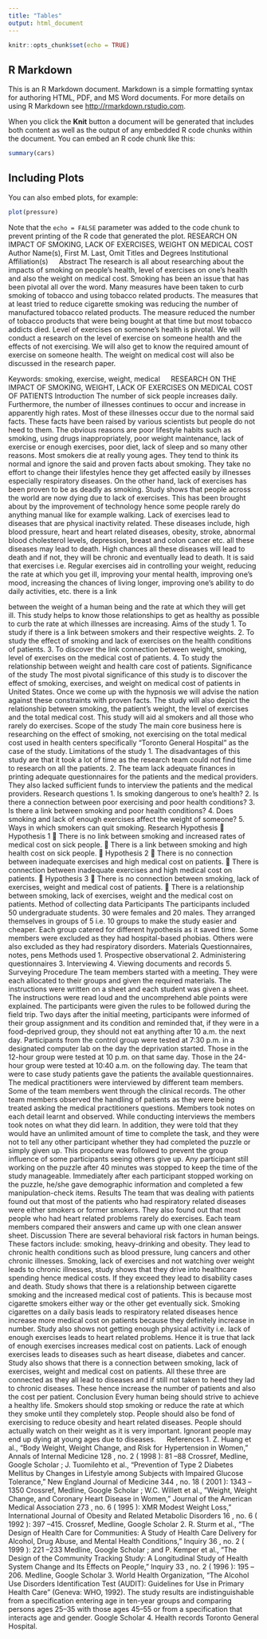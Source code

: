 ---
title: "Tables"
output: html_document
---

```{r setup, include=FALSE}
knitr::opts_chunk$set(echo = TRUE)
```

## R Markdown

This is an R Markdown document. Markdown is a simple formatting syntax for authoring HTML, PDF, and MS Word documents. For more details on using R Markdown see <http://rmarkdown.rstudio.com>.

When you click the **Knit** button a document will be generated that includes both content as well as the output of any embedded R code chunks within the document. You can embed an R code chunk like this:

```{r cars}
summary(cars)
```

## Including Plots

You can also embed plots, for example:

```{r pressure, echo=FALSE}
plot(pressure)
```

Note that the `echo = FALSE` parameter was added to the code chunk to prevent printing of the R code that generated the plot.
RESEARCH ON IMPACT OF SMOKING, LACK OF EXERCISES, WEIGHT ON MEDICAL COST
Author Name(s), First M. Last, Omit Titles and Degrees
Institutional Affiliation(s)
 
Abstract
The research is all about researching about the impacts of smoking on people’s health, level of exercises on one’s health and also the weight on medical cost. Smoking has been an issue that has been pivotal all over the word. Many measures have been taken to curb smoking of tobacco and using tobacco related products. The measures that at least tried to reduce cigarette smoking was reducing the number of manufactured tobacco related products. The measure reduced the number of tobacco products that were being bought at that time but most tobacco addicts died.
Level of exercises on someone’s health is pivotal. We will conduct a research on the level of exercise on someone health and the effects of not exercising. We will also get to know the required amount of exercise on someone health. The weight on medical cost will also be discussed in the research paper.

Keywords:  smoking, exercise, weight, medical
 
RESEARCH ON THE IMPACT OF SMOKING, WEIGHT, LACK OF EXERCISES ON MEDICAL COST OF PATIENTS
Introduction
The number of sick people increases daily. Furthermore, the number of illnesses continues to occur and increase in apparently high rates.  Most of these illnesses occur due to the normal said facts. These facts have been raised by various scientists but people do not heed to them. The obvious reasons are poor lifestyle habits such as smoking, using drugs inappropriately, poor weight maintenance, lack of exercise or enough exercises, poor diet, lack of sleep and so many other reasons.
Most smokers die at really young ages. They tend to think its normal and ignore the said and proven facts about smoking. They take no effort to change their lifestyles hence they get affected easily by illnesses especially respiratory diseases. On the other hand, lack of exercises has been proven to be as deadly as smoking. Study shows that people across the world are now dying due to lack of exercises. This has been brought about by the improvement of technology hence some people rarely do anything manual like for example walking.
Lack of exercises lead to diseases that are physical inactivity related. These diseases include, high blood pressure, heart and heart related diseases, obesity, stroke, abnormal blood cholesterol levels, depression, breast and colon cancer etc. all these diseases may lead to death. High chances all these diseases will lead to death and if not, they will be chronic and eventually lead to death.
It is said that exercises i.e. Regular exercises aid in controlling your weight, reducing the rate at which you get ill, improving your mental health, improving one’s mood, increasing the chances of living longer, improving one’s ability to do daily activities, etc. there is a link

between the weight of a human being and the rate at which they will get ill. This study helps to know those relationships to get as healthy as possible to curb the rate at which illnesses are increasing.
Aims of the study
1.	To study if there is a link between smokers and their respective weights.
2.	To study the effect of smoking and lack of exercises on the health conditions of patients.
3.	To discover the link connection between weight, smoking, level of exercises on the medical cost of patients.
4.	To study the relationship between weight and health care cost of patients.
Significance of the study
The most pivotal significance of this study is to discover the effect of smoking, exercises, and weight on medical cost of patients in United States. Once we come up with the hypnosis we will advise the nation against these constraints with proven facts. The study will also depict the relationship between smoking, the patient’s weight, the level of exercises and the total medical cost. This study will aid al smokers and all those who rarely do exercises.
Scope of the study
The main core business here is researching on the effect of smoking, not exercising on the total medical cost used in health centers specifically “Toronto General Hospital” as the case of the study.
Limitations of the study
1.	The disadvantages of this study are that it took a lot of time as the research team could not find time to research on all the patients.
2.	The team lack adequate finances in printing adequate questionnaires for the patients and the medical providers. They also lacked sufficient funds to interview the patients and the medical providers.
Research questions
1.	Is smoking dangerous to one’s health?
2.	Is there a connection between poor exercising and poor health conditions?
3.	Is there a link between smoking and poor health conditions?
4.	Does smoking and lack of enough exercises affect the weight of someone?
5.	Ways in which smokers can quit smoking.
Research Hypothesis
	Hypothesis 1
	There is no link between smoking and increased rates of medical cost on sick people.
	There is a link between smoking and high health cost on sick people.
	Hypothesis 2
	There is no connection between inadequate exercises and high medical cost on patients.
	There is connection between inadequate exercises and high medical cost on patients.
	Hypothesis 3
	There is no connection between smoking, lack of exercises, weight and medical cost of patients.
	There is a relationship between smoking, lack of exercises, weight and the medical cost on patients.
Method of collecting data
Participants
The participants included 50 undergraduate students. 30 were females and 20 males. They arranged themselves in groups of 5 i.e. 10 groups to make the study easier and cheaper. Each group catered for different hypothesis as it saved time. Some members were excluded as they had hospital-based phobias. Others were also excluded as they had respiratory disorders.
Materials
Questionnaires, notes, pens
Methods used
1.	Prospective observational
2.	Administering questionnaires
3.	Interviewing
4.	Viewing documents and records
5.	Surveying 
Procedure
The team members started with a meeting. They were each allocated to their groups and given the required materials. The instructions were written on a sheet and each student was given a sheet. The instructions were read loud and the uncomprehend able points were explained. The participants were given the rules to be followed during the field trip. Two days after the initial meeting, participants were informed of their group assignment and its condition and reminded that, if they were in a food-deprived group, they should not eat anything after 10 a.m. the next day. Participants from the control group were tested at 7:30 p.m. in a designated computer lab on the day the deprivation started. Those in the 12-hour group were tested at 10 p.m. on that same day. Those in the 24-hour group were tested at 10:40 a.m. on the following day. 
The team that were to case study patients gave the patients the available questionnaires. The medical practitioners were interviewed by different team members. Some of the team members went through the clinical records. The other team members observed the handling of patients as they were being treated asking the medical practitioners questions. Members took notes on each detail learnt and observed. While conducting interviews the members took notes on what they did learn. In addition, they were told that they would have an unlimited amount of time to complete the task, and they were not to tell any other participant whether they had completed the puzzle or simply given up. This procedure was followed to prevent the group influence of some participants seeing others give up. Any participant still working on the puzzle after 40 minutes was stopped to keep the time of the study manageable. Immediately after each participant stopped working on the puzzle, he/she gave demographic information and completed a few manipulation-check items.
Results
The team that was dealing with patients found out that most of the patients who had respiratory related diseases were either smokers or former smokers. They also found out that most people who had heart related problems rarely do exercises. Each team members compared their answers and came up with one clean answer sheet. 
Discussion
There are several behavioral risk factors in human beings. These factors include: smoking, heavy-drinking and obesity. They lead to chronic health conditions such as blood pressure, lung cancers and other chronic illnesses. 
Smoking, lack of exercises and not watching over weight leads to chronic illnesses, study shows that they drive into healthcare spending hence medical costs. If they exceed they lead to disability cases and death. 
Study shows that there is a relationship between cigarette smoking and the increased medical cost of patients. This is because most cigarette smokers either way or the other get eventually sick. Smoking cigarettes on a daily basis leads to respiratory related diseases hence increase more medical cost on patients because they definitely increase in number. Study also shows not getting enough physical activity i.e. lack of enough exercises leads to heart related problems. Hence it is true that lack of enough exercises increases medical cost on patients. Lack of enough exercises leads to diseases such as heart disease, diabetes and cancer. 
Study also shows that there is a connection between smoking, lack of exercises, weight and medical cost on patients. All these three are connected as they all lead to diseases and if still not taken to heed they lad to chronic diseases. These hence increase the number of patients and also the cost per patient. 
Conclusion
Every human being should strive to achieve a healthy life. Smokers should stop smoking or reduce the rate at which they smoke until they completely stop. People should also be fond of exercising to reduce obesity and heart related diseases. People should actually watch on their weight as it is very important. Ignorant people may end up dying at young ages due to diseases.
 
References
1.	Z. Huang et al., “Body Weight, Weight Change, and Risk for Hypertension in Women,” Annals of Internal Medicine 128 , no. 2 ( 1998 ): 81 –88 Crossref, Medline, Google Scholar ; J. Tuomilehto et al., “Prevention of Type 2 Diabetes Mellitus by Changes in Lifestyle among Subjects with Impaired Glucose Tolerance,” New England Journal of Medicine 344 , no. 18 ( 2001 ): 1343 –1350 Crossref, Medline, Google Scholar ; W.C. Willett et al., ”Weight, Weight Change, and Coronary Heart Disease in Women,” Journal of the American Medical Association 273 , no. 6 ( 1995 ): XMR Modest Weight Loss,” International Journal of Obesity and Related Metabolic Disorders 16 , no. 6 ( 1992 ): 397 –415. Crossref, Medline, Google Scholar
2.	R. Sturm et al., “The Design of Health Care for Communities: A Study of Health Care Delivery for Alcohol, Drug Abuse, and Mental Health Conditions,” Inquiry 36 , no. 2 ( 1999 ): 221 –233 Medline, Google Scholar ; and P. Kemper et al., “The Design of the Community Tracking Study: A Longitudinal Study of Health System Change and Its Effects on People,” Inquiry 33 , no. 2 ( 1996 ): 195 –206. Medline, Google Scholar
3.	World Health Organization, “The Alcohol Use Disorders Identification Test (AUDIT): Guidelines for Use in Primary Health Care” (Geneva: WHO, 1992). The study results are indistinguishable from a specification entering age in ten-year groups and comparing persons ages 25–35 with those ages 45–55 or from a specification that interacts age and gender. Google Scholar
4.	Health records Toronto General Hospital.
